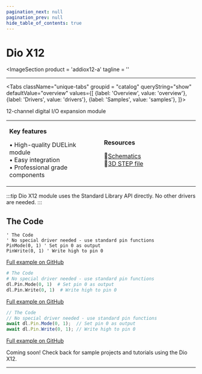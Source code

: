 ```yaml
---
pagination_next: null
pagination_prev: null
hide_table_of_contents: true
---
```



# Dio X12

<ImageSection
    product = 'addiox12-a'
    tagline = ''
></ImageSection>

---

<Tabs className="unique-tabs" groupid = "catalog" queryString="show" defaultValue="overview"
  values={[
    {label: 'Overview', value: 'overview'},
    {label: 'Drivers', value: 'drivers'},
    {label: 'Samples', value: 'samples'},
  ]}>

<TabItem value="overview">

12-channel digital I/O expansion module

<table><td width='50%'>

**Key features**

• High-quality DUELink module<br/>
• Easy integration<br/>
• Professional grade components<br/>

</td><td width='50%'>

**Resources**
 
📄[Schematics](/sch/gdl-addiox12-a.pdf)<br/>
🔩[3D STEP file](/3d/gdl-addiox12-a.step)<br/>

</td></table>

</TabItem>

<TabItem value="drivers">

:::tip
Dio X12 module uses the Standard Library API directly. No other drivers are needed.
:::

## The Code

<Tabs groupId="prog-lang">
<TabItem value="script" label="Script">

```basic
' The Code
' No special driver needed - use standard pin functions
PinMode(0, 1) ' Set pin 0 as output
PinWrite(0, 1) ' Write high to pin 0
```

[Full example on GitHub](https://github.com/ghi-electronics/duelink/tree/main/samples/dio-x12)

</TabItem>
<TabItem value="python" label="Python">

```python
# The Code
# No special driver needed - use standard pin functions
dl.Pin.Mode(0, 1)  # Set pin 0 as output
dl.Pin.Write(0, 1)  # Write high to pin 0
```

[Full example on GitHub](https://github.com/ghi-electronics/duelink/tree/main/samples/dio-x12)

</TabItem>
<TabItem value="javascript" label="JavaScript">

```javascript
// The Code
// No special driver needed - use standard pin functions
await dl.Pin.Mode(0, 1);  // Set pin 0 as output
await dl.Pin.Write(0, 1); // Write high to pin 0
```

[Full example on GitHub](https://github.com/ghi-electronics/duelink/tree/main/samples/dio-x12)

</TabItem>
</Tabs>

</TabItem>

<TabItem value="samples">

Coming soon! Check back for sample projects and tutorials using the Dio X12.

</TabItem>

</Tabs>

---

<OrderSection
    product = "DUELink Dio X12 A"
    partnumber = "GDL-ADDIOX12-A"
    price = "$19.99"
/>

